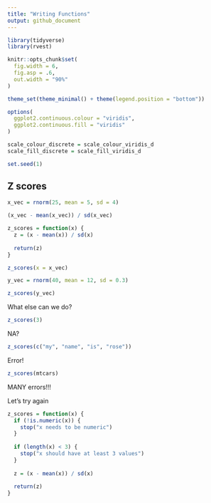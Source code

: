 ```yaml
---
title: "Writing Functions"
output: github_document
---
```


```r
library(tidyverse)
library(rvest)

knitr::opts_chunk$set(
  fig.width = 6,
  fig.asp = .6,
  out.width = "90%"
)

theme_set(theme_minimal() + theme(legend.position = "bottom"))

options(
  ggplot2.continuous.colour = "viridis",
  ggplot2.continuous.fill = "viridis"
)

scale_colour_discrete = scale_colour_viridis_d
scale_fill_discrete = scale_fill_viridis_d

set.seed(1)
```

## Z scores

```r
x_vec = rnorm(25, mean = 5, sd = 4)

(x_vec - mean(x_vec)) / sd(x_vec)

z_scores = function(x) {
  z = (x - mean(x)) / sd(x)
  
  return(z)
}

z_scores(x = x_vec)

y_vec = rnorm(40, mean = 12, sd = 0.3)

z_scores(y_vec)

```

What else can we do?

```r
z_scores(3)
```

NA?

```r
z_scores(c("my", "name", "is", "rose"))
```

Error!

```r
z_scores(mtcars)
```

MANY errors!!!

Let's try again

```r
z_scores = function(x) {
  if (!is.numeric(x)) {
    stop("x needs to be numeric")
  }
  
  if (length(x) < 3) {
    stop("x should have at least 3 values")
  }
  
  z = (x - mean(x)) / sd(x)
  
  return(z)
}
```

